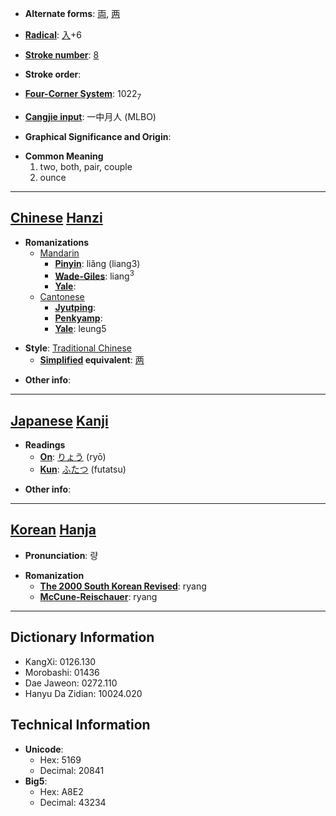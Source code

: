 * '''Alternate forms''': [[両]], [[两]]

* '''[[Wiktionary:Chinese radical index| Radical]]''': [[Wiktionary:Chinese radical index 入|入]]+6

* '''[[Wiktionary:Chinese total strokes index|Stroke number]]''': [[Wiktionary:Chinese total strokes index 8|8]]

* '''Stroke order''': 

* '''[[Wiktionary:Chinese four corner index|Four-Corner System]]''': 1022<sub>7</sub>

* '''[[Wiktionary:Chinese Cangjie index|Cangjie input]]''': 一中月人 (MLBO)

* '''Graphical Significance and Origin''': 

* '''Common Meaning'''
*#two, both, pair, couple
*# ounce


----

== [[Chinese]] [[Hanzi]] ==

* '''Romanizations'''
** [[Mandarin]]
*** '''[[Pinyin]]''': liǎng (liang3)
*** '''[[Wade-Giles]]''': liang<sup>3</sup>
*** '''[[Yale]]''': 
**[[Cantonese]]
***'''[[Jyutping]]''':
***'''[[Penkyamp]]''': 
***'''[[Yale]]''': leung5

* '''Style''': [[Traditional Chinese]] 
** '''[[Simplified Chinese|Simplified]] equivalent''': [[两]]

* '''Other info''': 

----

== [[Japanese]] [[Kanji]] ==

* '''Readings'''
** '''[[On]]''': [[りょう]] (ryō)
** '''[[Kun]]''': [[ふたつ]] (futatsu)

* '''Other info''':  

----

== [[Korean]] [[Hanja]] ==

* '''Pronunciation''': 량

* '''Romanization'''
** '''[[The 2000 South Korean Revised Romanization|The 2000 South Korean Revised]]''': ryang
** '''[[McCune-Reischauer]]''': ryang

----

== Dictionary Information ==

* KangXi: 0126.130
* Morobashi: 01436
* Dae Jaweon: 0272.110
* Hanyu Da Zidian: 10024.020

== Technical Information ==

* '''Unicode''':
** Hex: 5169
** Decimal: 20841
* '''Big5''':
** Hex: A8E2
** Decimal: 43234